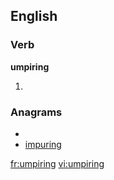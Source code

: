 ==English==

===Verb===
'''umpiring'''

# {{present participle of|[[umpire]]}}

===Anagrams===
* {{alphagram|giimnpru}}
* [[impuring#English|impuring]]

[[fr:umpiring]]
[[vi:umpiring]]